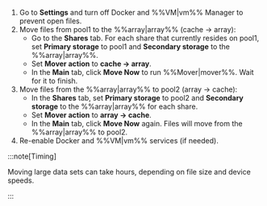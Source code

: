 1. Go to **Settings** and turn off Docker and %%VM|vm%% Manager to prevent open files.
2. Move files from pool1 to the %%array|array%% (cache → array):
   - Go to the **Shares** tab. For each share that currently resides on pool1, set **Primary storage** to pool1 and **Secondary storage** to the %%array|array%%.
   - Set **Mover action** to **cache → array**.
   - In the **Main** tab, click **Move Now** to run %%Mover|mover%%. Wait for it to finish.
3. Move files from the %%array|array%% to pool2 (array → cache):
   - In the **Shares** tab, set **Primary storage** to pool2 and **Secondary storage** to the %%array|array%% for each share.
   - Set **Mover action** to **array → cache**.
   - In the **Main** tab, click **Move Now** again. Files will move from the %%array|array%% to pool2.
4. Re-enable Docker and %%VM|vm%% services (if needed).

:::note[Timing]

Moving large data sets can take hours, depending on file size and device speeds.

:::
